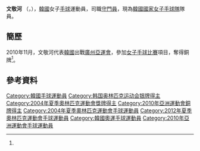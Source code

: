 {{Infobox handball biography
| name                = 文敬河<ref>{{cite web|title=문경하 (Moon, Kyeong Ha, 文敬河)|url=http://www.handballkorea.com/team/player_data_view.asp?CMD=V&PERSON_NO=200402000078&TEAM_CD=HB00243&typea=2|publisher=Korea Handball Federation}}{{dead link|date=2018年3月 |bot=InternetArchiveBot |fix-attempted=yes }}{{ko}}</ref><br/>{{lang|ko|문경하}}
| image               = [[File:Moon_Kyeong-Ha.jpg|200px]]
| fullname            =
| nationality         = {{KOR}}
| birth_date          = {{Birth date and age|1980|5|29}}<ref name="廣州亞運">[http://www.gz2010.cn/info/CHN_CHN/ZB/ZBB101A_HB@@@@@@@@@@@@@@@CHN_number=242034.html 2010年廣州亞運會官方網站 手球 - 文敬河 - 简历]</ref>
| birth_place         = {{KOR}}
| height              = {{height|m=1.75}}<ref name="廣州亞運"/>
| weight              = {{weight|kg=64}}<ref name="廣州亞運"/>
| position            = [[守門員|守門員]]
| nickname            =
| currentclub         = 
| clubnumber          = 
| youthyears          = 
| youthclubs          = 
| years               = 
| clubs               = 
| nationalyears       = 
| nationalteam        = 
| nationalcaps(goals) = 
| title               =
| titleyears          =
| titleplace          =
| ntupdate            = 
| medaltable          = 
{{MedalCompetition|[[奧林匹克運動會|奧林匹克運動會]]}}
{{MedalSilver  | [[2004年夏季奧林匹克運動會|2004年 雅典]] | [[2004年夏季奧林匹克運動會手球比賽|女子隊際]]}}
{{MedalCompetition | [[亞洲運動會|亞洲運動會]]}}
{{MedalBronze| [[2010年亞洲運動會|2010年 廣州]] | [[2010年亞洲運動會手球比賽|女子隊際]]}}
}}
'''文敬河''' （{{lang-ko|'''문경하'''}}，{{bd|1980年|5月29日|catIdx=}}），[[韓國|韓國]]女子[[手球|手球]]運動員，司職[[守門員|守門員]]，現為[[韓國國家女子手球隊|韓國國家女子手球隊]]隊員。

== 簡歷 ==
2010年11月，文敬河代表[[2010年亞洲運動會韓國代表團|韓國]]出戰[[廣州|廣州]][[2010年亞洲運動會|亞運會]]，參加[[2010年亞洲運動會手球比賽|女子手球比賽]]項目，奪得銅牌<ref name="廣州亞運"/>。

== 參考資料 ==
{{Reflist}}

{{2011年世界女子手球錦標賽韓國國家女子手球隊}}
{{2012年夏季奧運會韓國國家女子手球隊}}

{{Authority control}}
{{DEFAULTSORT:Moon, Kyeong-Ha}}
[[Category:韓國手球運動員|Category:韓國手球運動員]]
[[Category:韩国奥林匹克运动会银牌得主|Category:韩国奥林匹克运动会银牌得主]]
[[Category:2004年夏季奧林匹克運動會獎牌得主|Category:2004年夏季奧林匹克運動會獎牌得主]]
[[Category:2010年亞洲運動會銅牌得主|Category:2010年亞洲運動會銅牌得主]]
[[Category:2004年夏季奧林匹克運動會手球運動員|Category:2004年夏季奧林匹克運動會手球運動員]]
[[Category:2012年夏季奧林匹克運動會手球運動員|Category:2012年夏季奧林匹克運動會手球運動員]]
[[Category:韓國奧運手球運動員|Category:韓國奧運手球運動員]]
[[Category:2010年亞洲運動會手球運動員|Category:2010年亞洲運動會手球運動員]]
